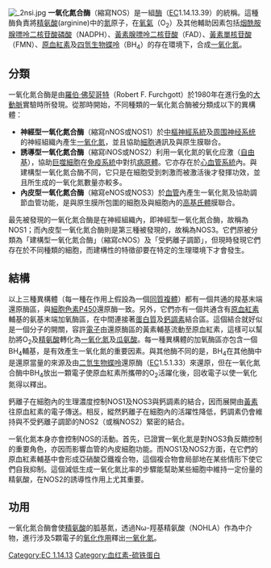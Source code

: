 [[File:_2nsi.jpg|thumb]]
'''一氧化氮合酶'''（縮寫NOS）是一組[[酶|酶]]（[[EC編號|EC]]1.14.13.39）的統稱。這種酶負責將[[精氨酸|精氨酸]](arginine)中的[[氮|氮]]原子，在[[氧氣|氧氣]]（O<sub>2</sub>）及其他輔助因素包括[[烟酰胺腺嘌呤二核苷酸磷酸|烟酰胺腺嘌呤二核苷酸磷酸]]（NADPH）、[[黃素腺嘌呤二核苷酸|黃素腺嘌呤二核苷酸]]（FAD）、[[黃素單核苷酸|黃素單核苷酸]]（FMN）、[[原血紅素|原血紅素]]及[[四氫生物蝶呤|四氫生物蝶呤]]（BH<sub>4</sub>）的存在環境下，合成[[一氧化氮|一氧化氮]]。

== 分類 ==
一氧化氮合酶是由[[羅伯·佛契哥特|羅伯·佛契哥特]]（Robert F. Furchgott）於1980年在進行[[兔|兔]]的[[大動脈|大動脈]]實驗時所發現。從那時開始，不同種類的一氧化氮合酶被分類成以下的異構體：
* '''神經型一氧化氮合酶'''（縮寫nNOS或NOS1）於[[中樞神經系統|中樞神經系統]]及[[周围神经系统|周围神经系统]]的神經組織內產生[[一氧化氮|一氧化氮]]，並且協助[[細胞|細胞]]通訊及與原生膜聯合。
* '''誘導型一氧化氮合酶'''（縮寫iNOS或NOS2）利用一氧化氮的氧化应激（[[自由基|自由基]]），協助[[巨噬細胞|巨噬細胞]]在[[免疫系統|免疫系統]]中對抗[[病原體|病原體]]。它亦存在於[[心血管系統|心血管系統]]內。與建構型一氧化氮合酶不同，它只是在細胞受到刺激而被激活後才發揮功效，並且所生成的一氧化氮數量亦較多。
* '''內皮型一氧化氮合酶'''（縮寫eNOS或NOS3）於[[血管|血管]]內產生一氧化氮及協助調節血管功能，是與原生膜所包圍的細胞及與細胞內的[[高基氏體|高基氏體]]膜聯合。

最先被發現的一氧化氮合酶是在神經組織內，即神經型一氧化氮合酶，故稱為NOS1；而內皮型一氧化氮合酶則是第三種被發現的，故稱為NOS3。它們原被分類為「建構型一氧化氮合酶」（縮寫cNOS）及「受鈣離子調節」，但現時發現它們存在於不同種類的細胞，而建構性的特徵卻要在特定的生理環境下才會發生。

== 結構 ==
以上三種異構體（每一種在作用上假設為一個[[同質複體|同質複體]]）都有一個共通的羧基末端還原酶區，與[[細胞色素P450|細胞色素P450]]還原酶一致。另外，它們亦有一個共通含有[[原血紅素|原血紅素]]輔基的氨基末端加氧酶區，在中間連接著[[蛋白質|蛋白質]]及[[鈣調素|鈣調素]]結合區。這個結合就好似是一個分子的開關，容許[[電子|電子]]由還原酶區的黃素輔基流動至原血紅素，這樣可以幫肋將O<sub>2</sub>及[[精氨酸|精氨酸]]轉化為[[一氧化氮|一氧化氮]]及[[瓜氨酸|瓜氨酸]]。每一種異構體的加氧酶區亦包含一個BH<sub>4</sub>輔基，是有效產生一氧化氮的重要因素。與其他酶不同的是，BH<sub>4</sub>在其他酶中是還原當量的來源及由[[二氫生物蝶呤|二氫生物蝶呤]]還原酶（[[EC編號|EC]]1.5.1.33）來還原，但在一氧化氮合酶中BH<sub>4</sub>放出一顆電子使原血紅素所攜帶的O<sub>2</sub>活躍化後，回收電子以使一氧化氮得以釋出。

鈣離子在細胞內的生理濃度控制NOS1及NOS3與鈣調素的結合，因而展開由[[黃素|黃素]]往原血紅素的電子傳送。相反，縱然鈣離子在細胞內的活躍性降低，鈣調素仍會維持與不受鈣離子調節的NOS2（或稱NOS2）緊密的結合。

一氧化氮本身亦會控制NOS的活動。首先，已證實一氧化氮是對NOS3負反饋控制的重要角色，亦因而影響血管的內皮細胞功能。而NOS1及NOS2方面，在它們的原血紅素輔基中會形成亞硝酸亞鐵複合物，這個複合物會局部地在某些情形下使它們自我抑制。這個減低生成一氧化氮比率的步驟能幫助某些細胞中維持一定份量的精氨酸，在NOS2的誘導性作用上尤其重要。

== 功用 ==
一氧化氮合酶會使[[精氨酸|精氨酸]]的胍基氮，透過Nω-羥基精氨酸（NOHLA）作為中介物，進行涉及5顆電子的[[氧化|氧化作用]]釋出[[一氧化氮|一氧化氮]]。
{{双加氧酶}}
{{神经递质代谢酶类}}

[[Category:EC_1.14.13|Category:EC 1.14.13]]
[[Category:血红素-硫铁蛋白|Category:血红素-硫铁蛋白]]